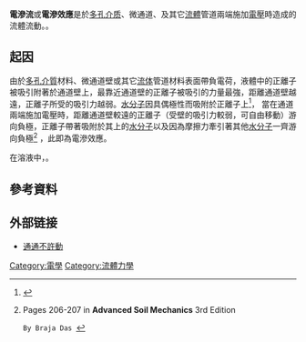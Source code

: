 
'''電滲流'''或'''電滲效應'''是於[[多孔介质|多孔介质]]、微通道、及其它[[流體|流體]]管道兩端施加[[電壓|電壓]]時造成的流體流動。{{Fact|电渗流速度与管道尺寸无关，但是流体于压力梯度的关系尺寸大的管道中会更明显。电渗流对小尺寸流动意义更为重大。电渗流是化学分离技术中的重要技术，特别是[[毛细管电泳|毛细管电泳]]。电渗流可以发生在自然的未过滤的水中，如缓冲溶液|time=2012-08-27T13:21:31+00:00}}。

== 起因 ==
由於[[多孔介質|多孔介質]]材料、微通道壁或其它[[流体|流体]]管道材料表面帶負電荷，液體中的正離子被吸引附著於通道壁上，最靠近通道壁的正離子被吸引的力量最強，距離通道壁越遠，正離子所受的吸引力越弱。[[水分子|水分子]]因具偶極性而吸附於正離子上<ref>{{Cite web |url=http://www4.uwm.edu/radon/yoon/ |title=What is '''Electro-Osmosis''' ? |access-date=2012-08-27 |archive-url=https://web.archive.org/web/20121122054203/http://www4.uwm.edu/radon/yoon/ |archive-date=2012-11-22 |dead-url=yes }}</ref>， 當在通道兩端施加電壓時，距離通道壁較遠的正離子（受壁的吸引力較弱，可自由移動）游向負極，正離子帶著吸附於其上的[[水分子|水分子]]以及因為摩擦力牽引著其他[[水分子|水分子]]一齊游向負極<ref>Pages 206-207 in '''Advanced Soil Mechanics''' 3rd Edition
 By Braja Das[http://books.google.no/books?id=Y_hRUPoyveYC&printsec=frontcover&hl=no ] {{Wayback|url=http://books.google.no/books?id=Y_hRUPoyveYC&printsec=frontcover&hl=no |date=20190611035738 }}</ref> ，此即為電滲效應。

在溶液中，{{Fact|固体表面常因表面基团的解离或自溶液中选择性地吸附某种离子而带电。由于电中性的要求，带电表面附近的液体中必有与固体表面电荷数量相等但符号相反的多余的反离子。带电表面和反离子构成双电层。当电场加在流体上时，双电荷的净电荷被库仑力驱动而移动。这种流动即电渗流|time=2012-08-27T13:21:31+00:00}}。

== 參考資料 ==
{{reflist|1}}

== 外部链接 ==
* [http://sciscape2.org/2011/02/09/6967.htm 通通不許動] {{Wayback|url=http://sciscape2.org/2011/02/09/6967.htm |date=20190605085034 }}

[[Category:電學|Category:電學]]
[[Category:流體力學|Category:流體力學]]

{{Tech-stub}}